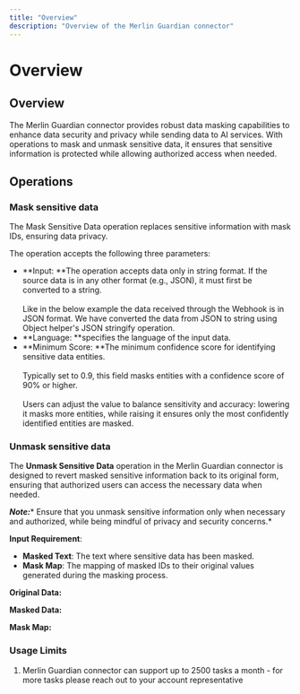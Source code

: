 ```yaml
---
title: "Overview"
description: "Overview of the Merlin Guardian connector"
---
```


# Overview

## Overview

The Merlin Guardian connector provides robust data masking capabilities to enhance data security and privacy while sending data to AI services. With operations to mask and unmask sensitive data, it ensures that sensitive information is protected while allowing authorized access when needed.

## Operations

### Mask sensitive data

The Mask Sensitive Data operation replaces sensitive information with mask IDs, ensuring data privacy.

The operation accepts the following three parameters: 

- **Input: **The operation accepts data only in string format. If the source data is in any other format (e.g., JSON), it must first be converted to a string.<br/><br/>Like in the below example the data received through the Webhook is in JSON format. We have converted the data from JSON to string using Object helper's JSON stringify operation.
- **Language: **specifies the language of the input data.
- **Minimum Score: **The minimum confidence score for identifying sensitive data entities. <br/><br/>Typically set to 0.9, this field masks entities with a confidence score of 90% or higher. <br/><br/>Users can adjust the value to balance sensitivity and accuracy: lowering it masks more entities, while raising it ensures only the most confidently identified entities are masked.<br/>

### Unmask sensitive data

The **Unmask Sensitive Data** operation in the Merlin Guardian connector is designed to revert masked sensitive information back to its original form, ensuring that authorized users can access the necessary data when needed.

***Note:**** Ensure that you unmask sensitive information only when necessary and authorized, while being mindful of privacy and security concerns.*

**Input Requirement**: 

- **Masked Text**: The text where sensitive data has been masked.
- **Mask Map**: The mapping of masked IDs to their original values generated during the masking process.

**Original Data:**

**Masked Data:**

**Mask Map:**

### Usage Limits

1. Merlin Guardian connector can support up to 2500 tasks a month - for more tasks please reach out to your account representative
